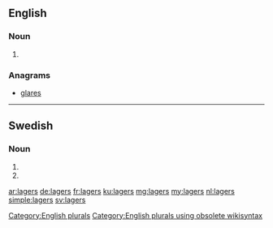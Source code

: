 ==English==

===Noun===
{{head|en}}

# {{plural of|lager}}

===Anagrams===
* [[glares]]

[[Category:English plurals]][[Category:English plurals using obsolete wikisyntax]]

----

==Swedish==

===Noun===
{{head|sv|noun form}}

# {{sv-noun-form-indef-gen-pl|lager}}
# {{sv-noun-form-indef-gen|lager}}

[[ar:lagers]]
[[de:lagers]]
[[fr:lagers]]
[[ku:lagers]]
[[mg:lagers]]
[[my:lagers]]
[[nl:lagers]]
[[simple:lagers]]
[[sv:lagers]]